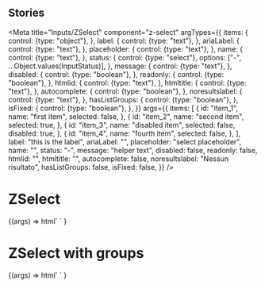 
## Stories

<Meta
  title="Inputs/ZSelect"
  component="z-select"
  argTypes={{
    items: {
      control: {type: "object"},
    },
    label: {
      control: {type: "text"},
    },
    ariaLabel: {
      control: {type: "text"},
    },
    placeholder: {
      control: {type: "text"},
    },
    name: {
      control: {type: "text"},
    },
    status: {
      control: {type: "select"},
      options: ["-", ...Object.values(InputStatus)],
    },
    message: {
      control: {type: "text"},
    },
    disabled: {
      control: {type: "boolean"},
    },
    readonly: {
      control: {type: "boolean"},
    },
    htmlid: {
      control: {type: "text"},
    },
    htmltitle: {
      control: {type: "text"},
    },
    autocomplete: {
      control: {type: "boolean"},
    },
    noresultslabel: {
      control: {type: "text"},
    },
    hasListGroups: {
      control: {type: "boolean"},
    },
    isFixed: {
      control: {type: "boolean"},
    },
  }}
  args={{
    items: [
      {
        id: "item_1",
        name: "first item",
        selected: false,
      },
      {
        id: "item_2",
        name: "second item",
        selected: true,
      },
      {
        id: "item_3",
        name: "disabled item",
        selected: false,
        disabled: true,
      },
      {
        id: "item_4",
        name: "fourth item",
        selected: false,
      },
    ],
    label: "this is the label",
    ariaLabel: "",
    placeholder: "select placeholder",
    name: "",
    status: "-",
    message: "helper text",
    disabled: false,
    readonly: false,
    htmlid: "",
    htmltitle: "",
    autocomplete: false,
    noresultslabel: "Nessun risultato",
    hasListGroups: false,
    isFixed: false,
  }}
/>

# ZSelect

<Canvas>
  <Story name="z-select">
    {(args) =>
      html`
        <z-select
          items=${JSON.stringify(args.items)}
          label=${args.label}
          aria-label=${args.ariaLabel}
          placeholder=${args.placeholder}
          name=${args.name}
          status=${args.status}
          message=${args.message}
          autocomplete=${args.autocomplete}
          noresultslabel=${args.noresultslabel}
          disabled=${args.disabled}
          readonly=${args.readonly}
          htmlid=${args.htmlid}
          htmltitle=${args.htmltitle}
          isfixed=${args.isFixed}
        ></z-select>
      `
    }
  </Story>
</Canvas>

# ZSelect with groups

<Canvas>
  <Story
    name="z-select with groups"
    args={{
      hasListGroups: true,
      items: [
        {
          id: "item_1",
          name: "first item",
          selected: false,
          category: "Gruppo 1",
        },
        {
          id: "item_2",
          name: "second item",
          selected: false,
          category: "Gruppo 1",
        },
        {
          id: "item_3",
          name: "disabled item",
          selected: false,
          category: "Gruppo 2",
          disabled: true,
        },
        {
          id: "item_4",
          name: "fourth item",
          selected: false,
          category: "Gruppo 2",
        },
        {
          id: "item_5",
          name: "fifth item",
          selected: false,
          category: "Gruppo 3",
          disabled: true,
        },
        {
          id: "item_6",
          name: "sixth item",
          selected: false,
          category: "Gruppo 3",
        },
      ],
    }}
  >
    {(args) =>
      html`
        <z-select
          items=${JSON.stringify(args.items)}
          label=${args.label}
          aria-label=${args.ariaLabel}
          placeholder=${args.placeholder}
          name=${args.name}
          status=${args.status}
          message=${args.message}
          autocomplete=${args.autocomplete}
          noresultslabel=${args.noresultslabel}
          disabled=${args.disabled}
          readonly=${args.readonly}
          htmlid=${args.htmlid}
          htmltitle=${args.htmltitle}
          has-group-items=${args.hasListGroups}
          is-fixed==${args.isFixed}
        ></z-select>
      `
    }
  </Story>
</Canvas>

<ArgsTable of="z-select" />
